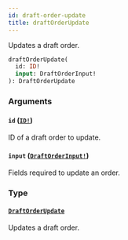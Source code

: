 ```yaml
---
id: draft-order-update
title: draftOrderUpdate
---
```


Updates a draft order.

```graphql
draftOrderUpdate(
  id: ID!
  input: DraftOrderInput!
): DraftOrderUpdate

```

### Arguments

#### `id` ([`ID!`](/docs/developer/api-reference/scalars/id))

ID of a draft order to update.

#### `input` ([`DraftOrderInput!`](/docs/developer/api-reference/inputs/draft-order-input))

Fields required to update an order.

### Type

#### [`DraftOrderUpdate`](/docs/developer/api-reference/objects/draft-order-update)

Updates a draft order.
